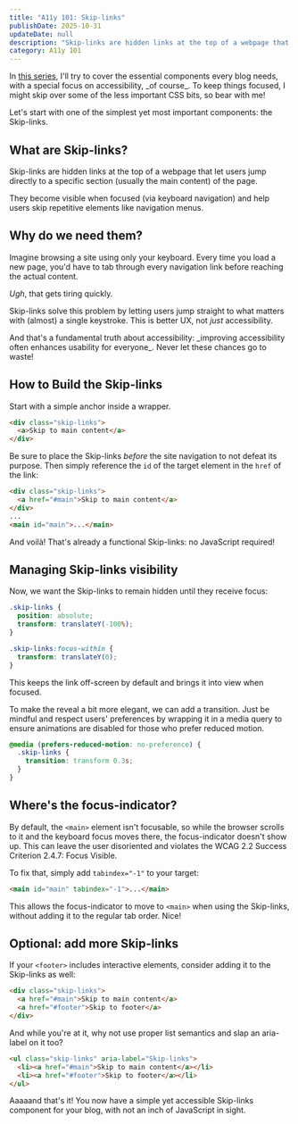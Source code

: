 ```yaml
---
title: "A11y 101: Skip-links"
publishDate: 2025-10-31
updateDate: null
description: "Skip-links are hidden links at the top of a webpage that let users jump directly to a specific section (usually the main content). They become visible when focused (via keyboard navigation) and help users skip repetitive elements like navigation menus."
category: A11y 101
---
```



<Callout>
  In <a href="category/a11y-101">this series</a>, I'll try to cover the essential components every blog needs,
  with a special focus on accessibility, _of course_. To keep things focused, I might skip over some of the less important CSS bits,
  so bear with me!
</Callout>

Let's start with one of the simplest yet most important components: the Skip-links.

## What are Skip-links?

Skip-links are hidden links at the top of a webpage that let users jump directly to a specific section
(usually <Link href="#main">the main content</Link>) of the page.

They become visible when focused (via keyboard navigation) and help users skip repetitive elements like navigation menus.

## Why do we need them?

Imagine browsing a site using only your keyboard.
Every time you load a new page, you'd have to tab through every navigation link before reaching the actual content.

_Ugh_, that gets tiring quickly.

Skip-links solve this problem by letting users jump straight to what matters with (almost) a single keystroke.
This is better UX, not _just_ accessibility.

<Callout>
  And that's a fundamental truth about accessibility: _improving accessibility often enhances usability for everyone_.
  Never let these chances go to waste!
</Callout>

## How to Build the Skip-links

Start with a simple anchor inside a wrapper.

```html
<div class="skip-links">
  <a>Skip to main content</a>
</div>
```

Be sure to place the Skip-links _before_ the site navigation to not defeat its purpose.
Then simply reference the `id` of the target element in the `href` of the link:

```html
<div class="skip-links">
  <a href="#main">Skip to main content</a>
</div>
...
<main id="main">...</main>
```

And <span lang="fr">voilà</span>! That's already a functional Skip-links: no JavaScript required!

## Managing Skip-links visibility

Now, we want the Skip-links to remain hidden until they receive focus:

```css
.skip-links {
  position: absolute;
  transform: translateY(-100%);
}

.skip-links:focus-within {
  transform: translateY(0);
}
```

This keeps the link off-screen by default and brings it into view when focused.

To make the reveal a bit more elegant, we can add a transition. Just be mindful and respect users' preferences
by wrapping it in a media query to ensure animations are disabled for those who prefer reduced motion.

```css
@media (prefers-reduced-motion: no-preference) {
  .skip-links {
    transition: transform 0.3s;
  }
}
```

## Where's the focus-indicator?

By default, the `<main>` element isn't focusable, so while the browser scrolls to it and the keyboard focus moves there,
the focus-indicator doesn't show up. This can leave the user disoriented and violates the
<ExternalLink href="https://www.w3.org/TR/WCAG22/#focus-visible">WCAG 2.2 Success Criterion 2.4.7: Focus Visible</ExternalLink>.

To fix that, simply add `tabindex="-1"` to your target:

```html
<main id="main" tabindex="-1">...</main>
```

This allows the focus-indicator to move to `<main>` when using the Skip-links,
without adding it to the regular tab order. Nice!

## Optional: add more Skip-links

If your `<footer>` includes interactive elements, consider adding it to the Skip-links as well:

```html
<div class="skip-links">
  <a href="#main">Skip to main content</a>
  <a href="#footer">Skip to footer</a>
</div>
```

And while you're at it, why not use proper list semantics and slap an aria-label on it too?

```html
<ul class="skip-links" aria-label="Skip-links">
  <li><a href="#main">Skip to main content</a></li>
  <li><a href="#footer">Skip to footer</a></li>
</ul>
```

Aaaaand that's it! You now have a simple yet accessible Skip-links component for your blog, with not an inch of JavaScript in sight.
